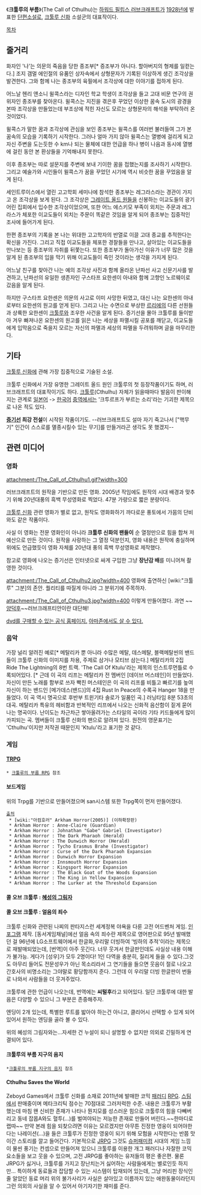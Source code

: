 《'''크툴루의 부름'''》(The Call of Cthulhu)는 [[하워드 필립스 러브크래프트]]가 [[1928년]]에 발표한 [[단편소설]]로, [[크툴루 신화]] 소설군의 대표작이다.

[[목차]]
== 줄거리 ==
화자인 '나'는 의문의 죽음을 당한 종조부[* 증조부가 아니다. 할아버지의 형제를 일컫는다.] 조지 갬멀 에인절의 유품인 상자속에서 상형문자가 기록된 이상하게 생긴 조각상을 발견한다. 그와 함께 나는 종조부의 육필에서 조각상에 대한 이야기를 접하게 된다. 

어느날 헨리 앤소니 윌콕스라는 디자인 학교 학생이 조각상을 들고 고대 비문 연구의 권위자인 종조부를 찾아온다. 윌콕스는 지진을 겪은후 꾸었던 이상한 꿈속 도시의 광경을 본따 조각상을 만들었는데 부조상에 적힌 자신도 모르는 상형문자의 해석을 부탁하러 온 것이었다. 

윌콕스가 말한 꿈과 조각상에 관심을 보인 종조부는 윌콕스를 여러번 불러들여 그가 본 꿈속의 모습을 기록하기 시작한다. 그러나 얼마 가지 않아 윌콕스는 열병에 걸리게 되고 자신 주변을 도는듯한 수 km나 되는 물체에 대한 언급을 하나 병이 나음과 동시에 열병에 걸린 동안 본 환상들을 기억해내지 못한다.

이후 종조부는 따로 설문지를 주변에 보내 기이한 꿈을 접했는지를 조사하기 시작한다. 그리고 예술가와 시인들이 윌콕스가 꿈을 꾸었던 시기에 역시 비슷한 꿈을 꾸었음을 알게 된다.   

세인트루이스에서 열린 고고학회 세미나에 참석한 종조부는 레그라스라는 경관이 가지고 온 조각상을 보게 된다. 그 조각상은 [[그레이트 올드 원]]들을 신봉하는 이교도들의 광기어린 집회에서 입수한 조각상이었으며, 또한 어느 에스키모 부족이 외치는 주문과 레그라스가 체포한 이교도들이 외치는 주문이 똑같은 것임을 알게 되어 종조부는 집중적인 조사에 들어가게 된다.   

한편 종조부의 기록을 본 나는 위대한 고고학자의 반열로 이끌 고대 종교를 추적한다는 확신을 가진다. 그리고 직접 이교도들을 체포한 경찰들을 만나고, 살아있는 이교도들을 만나보는 등 종조부의 자취를 뒤쫓는다. 또한 종조부가 돌아가신 이유가 너무 많은 것을 알게 된 종조부의 입을 막기 위해 이교도들이 죽인 것이라는 생각을 가지게 된다. 

어느날 친구를 찾아간 나는 예의 조각상 사진과 함께 올라온 난파선 사고 신문기사를 발견하고, 난파선의 유일한 생존자인 구스타프 요한센이 아내와 함께 고향인 노르웨이로 갔음을 알게 된다.

하지만 구스타프 요한센은 의문의 사고로 이미 사망한 뒤였고, 대신 나는 요한센의 아내로부터 요한센의 원고를 얻게 된다. 그리고 나는 수면으로 부상한 [[르리에]]의 다른 선원들과 상륙한 요한센이 [[크툴루]]와 조우한 사건을 알게 된다. 증기선을 몰아 크툴루를 들이받아 겨우 빠져나온 요한센의 원고를 읽은 나는 세상을 파멸시킬 공포를 깨닫고, 이교도들에게 입막음으로 죽을지 모르는 자신의 파멸과 세상의 파멸을 두려워하며 글을 마무리한다.
== 기타 ==
[[크툴루 신화]]에 관해 가장 집중적으로 기술된 소설.

크툴루 신화에서 가장 유명한 그레이트 올드 원인 크툴루의 첫 등장작품이기도 하며, 러브크래프트의 대표작이기도 하다. [[크툴루]](Cthulhu) 자체가 읽을때마다 발음이 판이해지는 관계로 [[일본어]] -> [[한국어]] [[중역]]에서는 '크투르프가 부르는 소리'라는 기괴한 제목으로 나온 적도 있다.

'''[[증기선]] 최강 전설'''이 시작된 작품이기도. --러브크래프트도 설마 자기 죽고나서 ["핵무기" 인간이 스스로를 멸종시킬수 있는 무기]를 만들거라곤 생각도 못 했겠지--

== 관련 미디어 ==
=== 영화 ===
attachment:/The_Call_of_Cthulhu1.gif?width=300

{{{#!html
<iframe width="600" height="437" src="http://www.youtube.com/embed/CBc-V1_Wan8" frameborder="0" allowfullscreen></iframe>}}}

러브크래프트의 원작을 기반으로 만든 영화. 2005년 작임에도 원작의 시대 배경과 맞추기 위해 20년대풍의 흑백 무성영화로 찍었다. 47분 가량으로 짧은 분량이다.

[[크툴루 신화]] 관련 영화가 별로 없고, 원작도 영화화하기 까다로운 풍토에서 가뭄의 단비와도 같은 작품이다.

사실 이 영화는 전문 영화인이 아니라 '''크툴루 신화의 팬들이''' 순 열정만으로 힘을 합쳐 저예산으로 만든 것이다. 원작을 사랑하는 그 열정 덕분인지, 영화 내용은 원작에 충실하며 위에도 언급했듯이 영화 자체를 20년대 풍의 흑백 무성영화로 제작했다.

참고로 영화에 나오는 증기선은 인터넷으로 싸게 구입한 그냥 '''장난감 배'''를 미니어쳐 촬영한 것이다.

attachment:/The_Call_of_Cthulhu2.jpg?width=400
영화에 출연하신 [wiki:"크툴루" 그분]의 존안. 퀄리티를 따질게 아니라 그 분위기에 주목하자.

attachment:/The_Call_of_Cthulhu3.jpg?width=400
이렇게 만들어졌다. 과연 ~~[[양덕후]]~~러브크래프티안이란 대단해!

[http://www.cthulhulives.org/cocmovie/index.html dvd를 구매할 수 있는 공식 홈페이지.] [http://www.amazon.com/Call-Cthulhu-Celebrated-Story-Lovecraft/dp/B000BQTC98/ref=sr_1_1?ie=UTF8&s=dvd&qid=1297601817&sr=1-1 아마존에서도 살 수 있다.]

=== 음악 ===
가장 널리 알려진 예로[* 메탈리카 뿐 아니라 수많은 메탈, 데스메탈, 블랙메탈씬의 밴드들이 크툴루 신화의 이미지를 차용, 주제로 삼거나 모티브 삼는다.] 메탈리카의 2집 Ride The Lightning의 8번 트랙. 'The Call Of Ktulu'라는 제목의 인스트루먼틀로 수록되어있다. [* 근데 이 곡의 리프는 메탈리카 전 멤버인 [데이브 머스테인]이 만들었다. 자신이 만든 노래를 함부로 쓰자 빡친 머스테인은 이 곡의 리프를 비틀고 빠르기를 높여 자신이 하는 밴드인 [메가데스(밴드)]의 4집 Rust In Peace의 수록곡 Hanger 18을 만들었다. 이 곡 역시 명곡으로 후반부 트윈기타 솔로가 일품인 곡.]
러닝타임 8분 53초의 대곡. 메탈리카 특유의 헤비함과 반복적인 리프에서 나오는 신화적 음산함이 짙게 묻어나는 명곡이다. 난이도는 차근차근 쌓아올려가는 스타일의 곡이라 기타 키드들에게 많이 카피되는 곡.
멤버들이 크툴루 신화의 팬으로 알려져 있다.
원전의 영문표기는 'Cthulhu'이지만 저작권 때문인지 'Ktulu'라고 표기한 것 같다.

{{{#!html
<object width="425" height="264"><param name="movie" value="http://www.youtube.com/v/t1RTgznup5c?fs=1&amp;hl=ko_KR"></param><param name="allowFullScreen" value="true"></param><param name="allowscriptaccess" value="always"></param><embed src="http://www.youtube.com/v/t1RTgznup5c?fs=1&amp;hl=ko_KR" type="application/x-shockwave-flash" allowscriptaccess="always" allowfullscreen="true" width="425" height="264"></embed></object>}}}

=== 게임 ===
==== [[TRPG]] ====
 * [[크툴루의 부름 RPG]] 참조

==== 보드게임 ====
위의 Trpg를 기반으로 만들어졌으며 san시스템 또한 Trpg쪽이 먼저 만들어졌다.
 [http://boardgamegeek.com/boardgame/15987/arkham-horror 출처]
  * [wiki:"아컴호러" Arkham Horror(2005)] (이하확장판)
  * Arkham Horror : Anne-Claire (Guardian) 
  * Arkham Horror : Johnathan "Gabe" Gabriel (Investigator) 
  * Arkham Horror : The Dark Pharaoh (Herald) 
  * Arkham Horror : The Dunwich Horror (Herald) 
  * Arkham Horror : Tycho Erasmus Brahe (Investigator) 
  * Arkham Horror : Curse of the Dark Pharaoh Expansion 
  * Arkham Horror : Dunwich Horror Expansion 
  * Arkham Horror : Innsmouth Horror Expansion 
  * Arkham Horror : Kingsport Horror Expansion 
  * Arkham Horror : The Black Goat of the Woods Expansion 
  * Arkham Horror : The King in Yellow Expansion 
  * Arkham Horror : The Lurker at the Threshold Expansion

==== 콜 오브 크툴루 : [[혜성의 그림자]] ====

==== 콜 오브 크툴루 : 얼음의 죄수 ====
크툴루 신화와 관련된 나찌의 판타지스런 세계정복 야욕을 다룬 고전 어드벤처 게임. [[인포그램]] 제작. [동서게임채널]에선 얼음 속의 죄수란 제목으로 영어판으로 95년 발매했던 걸 96년에 LG소프트웨어에서 한글화,우리말 더빙하여 '빙하의 추적'이라는 제목으로 재발매되었는데, [번역]이 아주 웃긴다. 너무 웃겨서 한글판인데도 사실상 내용 이해가 불가능. 게다가 [성우]가 모두 2명이다! 1인 다역을 충분히, 질리게 들을 수 있다.그것도 아무리 들어도 전문성우가 아닌 목소리라서 그 연기들을 들으면 웃음이 절로 나오고 간호사의 비명소리는 그야말로 황당함까지 준다. 그런데 이 우리말 더빙 한글판이 번들로 나와서 사람들을 더 웃겨주었다.

크툴루에 관한 언급이 나오는데, 번역에는 '''씨털후'''라고 되어있다. 일단 크툴루에 대한 발음은 다양할 수 있으니 그 부분은 존중해주자.

엔딩이 2개 있는데, 특별한 루트를 밟아야 하는건 아니고, 클리어시 선택할 수 있게 되어 있어서 원하는 엔딩을 골라 볼 수 있다.

위의 혜성의 그림자와는...자세한 건 누설이 되니 설명할 수 없지만 의외로 긴밀하게 연결되어 있다.

==== 크툴루의 부름 지구의 음지 ====
 *[[크툴루의 부름 지구의 음지]] 참조

==== Cthulhu Saves the World ====
Zeboyd Games에서 크툴루 신화를 소재로 2011년에 발매한 코믹 [[패러디]] [[RPG]]. [[스팀]]에서 판매중이며 메타크리틱 점수는 70점대로 그러저럭한 수준. 내용은 크툴루가 부활했는데 마침 왠 신비한 존재가 나타나 뭔지모를 성스러운 힘으로 크툴루의 힘을 다빼버리고 동네 잡몹A와도 혈투(...)를 벌여야되는 저능한 존재로 만들어 버린다.~~한마디로 랩따~~ 만약 본래 힘을 되찾으려면 이유는 모르겠지만 아무튼 진정한 영웅이 되어야한다는 나레이션(...)을 들은 크툴루가 진정한 영웅이 되기 위해 모험을 시작한다는 반쯤 맛이간 스토리를 깔고 들어간다. 기본적으로 [[JRPG]] 그것도 [[슈퍼패미컴]] 시대의 게임 느낌이 물씬 풍기는 컨셉으로 만들어져 있으니 크툴루를 이용한 개그 패러디나 자잘한 코믹 요소들을 보고 웃을 수 있으며, 고전 JRPG를 좋아하는 유저들의 평은 좋은편. 물론 JRPG가 싫거나, 크툴루를 가지고 장난치는거 싫어하는 사람들에게는 별로인듯 하지만... 특이하게 동료들과 잡담할 수 있는 시스템이 탑재되어 있는데, 그냥 머리핀 장식인줄 알았던 동료 머리 위의 불가사리가 사실은 살아있고 이름까지 있는 애완동물이라던지 그런 의외의 사실을 알 수 있어서 아기자기한 재미를 준다.       
